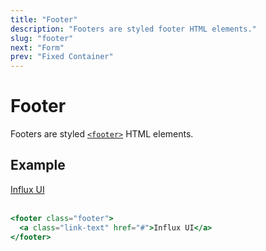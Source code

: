 ```yaml
---
title: "Footer"
description: "Footers are styled footer HTML elements."
slug: "footer"
next: "Form"
prev: "Fixed Container"
---
```


# Footer

Footers are styled [`<footer>`](https://developer.mozilla.org/en-US/docs/Web/HTML/Element/footer) HTML elements.

## Example

<footer className="footer">
  <a className="link-text" href="#">Influx UI</a>
</footer>
<br />

```jsx
<footer class="footer">
  <a class="link-text" href="#">Influx UI</a>
</footer>
```
